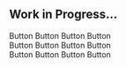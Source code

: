 ## Work in Progress...

<div class="row sb-unstyled">
    <div class="buttons">
        <layars-button variant="primary" color="interactive">
            Button
        </layars-button>
        <layars-button variant="secondary" color="interactive">
            Button
        </layars-button>
        <layars-button variant="tertiary" color="interactive">
            Button
        </layars-button>
        <layars-button variant="ghost" color="interactive">
            Button
        </layars-button>
    </div>
    <div class="spacer"></div>
    <layars-theme-provider scope="local" type="dark">
        <div class="row">
            <div class="buttons">
                <layars-button variant="primary" color="interactive">
                    Button
                </layars-button>
                <layars-button variant="secondary" color="interactive">
                    Button
                </layars-button>
                <layars-button variant="tertiary" color="interactive">
                    Button
                </layars-button>
                <layars-button variant="ghost" color="interactive">
                    Button
                </layars-button>
            </div>
            <div class="spacer"></div>
            <layars-theme-provider scope="local" type="light">
                <div class="row">
                    <div class="buttons">
                        <layars-button variant="primary" color="interactive">
                            Button
                        </layars-button>
                        <layars-button variant="secondary" color="interactive">
                            Button
                        </layars-button>
                        <layars-button variant="tertiary" color="interactive">
                            Button
                        </layars-button>
                        <layars-button variant="ghost" color="interactive">
                            Button
                        </layars-button>
                    </div>
                </div>
            </layars-theme-provider>
        </div>
    </layars-theme-provider>
</div>
